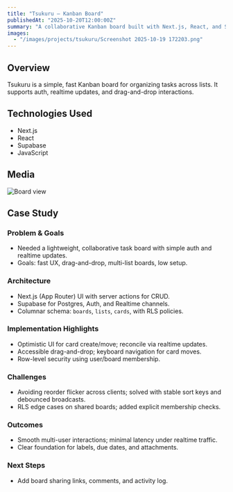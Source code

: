 ```yaml
---
title: "Tsukuru — Kanban Board"
publishedAt: "2025-10-20T12:00:00Z"
summary: "A collaborative Kanban board built with Next.js, React, and Supabase."
images:
  - "/images/projects/tsukuru/Screenshot 2025-10-19 172203.png"
---
```


## Overview

Tsukuru is a simple, fast Kanban board for organizing tasks across lists. It supports auth, realtime updates, and drag-and-drop interactions.

## Technologies Used

- Next.js
- React
- Supabase
- JavaScript

## Media

<img src="/images/projects/tsukuru/Screenshot 2025-10-19 172203.png" alt="Board view"  />

## Case Study

### Problem & Goals
- Needed a lightweight, collaborative task board with simple auth and realtime updates.
- Goals: fast UX, drag-and-drop, multi-list boards, low setup.

### Architecture
- Next.js (App Router) UI with server actions for CRUD.
- Supabase for Postgres, Auth, and Realtime channels.
- Columnar schema: `boards`, `lists`, `cards`, with RLS policies.

### Implementation Highlights
- Optimistic UI for card create/move; reconcile via realtime updates.
- Accessible drag-and-drop; keyboard navigation for card moves.
- Row-level security using user/board membership.

### Challenges
- Avoiding reorder flicker across clients; solved with stable sort keys and debounced broadcasts.
- RLS edge cases on shared boards; added explicit membership checks.

### Outcomes
- Smooth multi-user interactions; minimal latency under realtime traffic.
- Clear foundation for labels, due dates, and attachments.

### Next Steps
- Add board sharing links, comments, and activity log.
